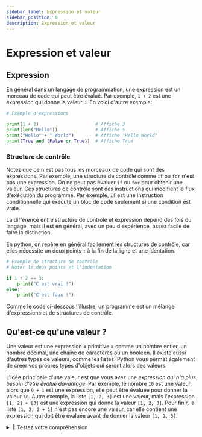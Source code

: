 ```yaml
---
sidebar_label: Expression et valeur
sidebar_position: 0
description: Expression et valeur
---
```


# Expression et valeur

## Expression

En général dans un langage de programmation, une expression est un morceau de
code qui peut être évalué. Par exemple, `1 + 2` est une expression qui donne la
valeur `3`. En voici d'autre exemple:

```python
# Exemple d'expressions

print(1 + 2)                     # Affiche 3
print(len("Hello"))              # Affiche 5
print("Hello" + " World")        # Affiche "Hello World"
print(True and (False or True))  # Affiche True
```

### Structure de contrôle

Notez que ce n'est pas tous les morceaux de code qui sont des expressions. Par
exemple, une structure de contrôle comme `if` ou `for` n'est pas une expression. On ne peut
pas évaluer `if` ou `for` pour obtenir une valeur. Ces structures de contrôle
sont des instructions qui modifient le flux d'exécution du programme. Par exemple, `if` est une
instruction conditionnelle qui exécute un bloc de code seulement si une condition est
vraie.

La différence entre structure de contrôle et expression dépend des fois du langage, mais
il est en général, avec un peu d'expérience, assez facile de faire la distinction.

En python, on repère en général facilement les structures de contrôle, car elles
nécessite un deux points `:` à la fin de la ligne et une identation.

```python
# Exemple de structure de contrôle
# Noter le deux points et l'indentation

if 1 + 2 == 3:
    print("C'est vrai !")
else:
    print("C'est faux !")
```

Comme le code ci-dessous l'illustre, un programme est un mélange d'expressions et
de structures de contrôle.

## Qu'est-ce qu'une valeur ?

Une valeur est une expression « primitive » comme un nombre entier, un
nombre décimal, une chaîne de caractères ou un booléen. Il existe aussi
d'autres types de valeurs, comme les listes. Python vous permet également de
créer vos propres types d'objets qui seront alors des valeurs.

L'idée principale d'une valeur est que vous avez une *expression qui n'a plus besoin
d'être évalué davantage*. Par exemple, le nombre `10` est une valeur, alors que
`9 + 1` est une expression, elle peut être évaluée pour donner la valeur `10`.
Autre exemple, la liste `[1, 2, 3]` est une valeur, mais l'expression `[1, 2] +
[3]` est une expression qui donne la valeur `[1, 2, 3]`. Pour finir, la
liste  `[1, 2, 2 + 1]` n'est pas encore une valeur, car elle contient une
expression qui doit être évaluée avant de donner la valeur `[1, 2, 3]`.


<details>
<summary>🤔 Testez votre compréhension</summary>

 <MultipleChoiceTabs>
    <MultipleChoice>
    En fonction de la définition ci-haut, est-ce qu'une valeur est une expression ?

    <MultipleChoiceOption isCorrect>

    Oui, c'est une expression qui n'a pas besoin d'être évaluée.

    </MultipleChoiceOption>

    <MultipleChoiceOption >

    Non, c'est un objet primitif.

    </MultipleChoiceOption>
    
    <MultipleChoiceOption>

    Je suis un cheval.

    </MultipleChoiceOption>

    </MultipleChoice>

 </MultipleChoiceTabs>
 </details> 